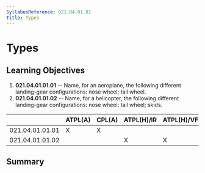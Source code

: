 ```yaml
---
SyllabusReference: 021.04.01.01
Title: Types
---
```


# Types

## Learning Objectives

1.  **021.04.01.01.01** -- Name, for an aeroplane, the following different
    landing-gear configurations: nose wheel; tail wheel.
2.  **021.04.01.01.02** -- Name, for a helicopter, the following different
    landing-gear configurations: nose wheel; tail wheel; skids.

|                 | ATPL(A) | CPL(A) | ATPL(H)/IR | ATPL(H)/VFR | CPL(H) | IR  | CBIR(A) |
| --------------- | ------- | ------ | ---------- | ----------- | ------ | --- | ------- |
| 021.04.01.01.01 | X       | X      |            |             |        |     |         |
| 021.04.01.01.02 |         |        | X          | X           | X      |     |         |

## Summary
